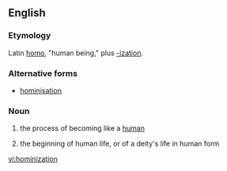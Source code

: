 ==English==

===Etymology===

Latin [[homo]], "human being," plus [[-ization]].

===Alternative forms===
*[[hominisation]]

===Noun===
{{en-noun|-}}

# {{context|paleontology|lang=en}} the process of becoming like a [[human]]
# {{context|theology|lang=en}} the beginning of human life, or of a deity's life in human form

[[vi:hominization]]